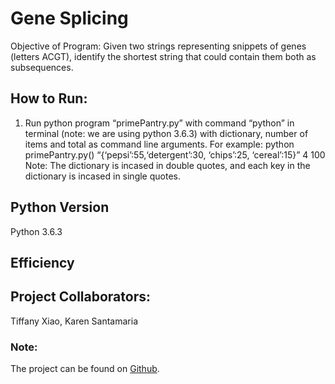 # Gene Splicing
Objective of Program: Given two strings representing snippets of genes (letters ACGT), identify the shortest string that could contain them both as subsequences.

## How to Run:
1. Run python program "primePantry.py" with command "python" in terminal (note: we are using python 3.6.3) with dictionary, number of items and total as command line arguments.
For example: python primePantry.py() "{'pepsi':55,'detergent':30, 'chips':25, 'cereal':15}" 4 100
Note: The dictionary is incased in double quotes, and each key in the dictionary is incased in single quotes.

## Python Version
Python 3.6.3

## Efficiency


## Project Collaborators:
Tiffany Xiao, Karen Santamaria

### Note:
The project can be found on [Github](https://github.com/tiffanyxiao/csc220-codingchallenges/blob/master/Coding%20Challenge%202/geneSplicing.py).
